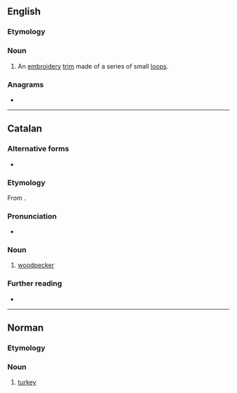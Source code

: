 ==English==

===Etymology===
{{bor|en|fr|}}

===Noun===
{{wikipedia}}
{{en-noun}}

# An [[embroidery]] [[trim]] made of a series of small [[loop]]s.

===Anagrams===
* {{anagrams|en|a=ciopt|-topic|cop it|optic|topic}}

----

==Catalan==

===Alternative forms===
* {{alter|ca|pigot}}

===Etymology===
From {{der|ca|la|picus}}.

===Pronunciation===
* {{ca-IPA|ò}}

===Noun===
{{ca-noun|m}}

# [[woodpecker]]

===Further reading===
* {{R:IEC2}}

{{c|ca|Piciforms}}

----

==Norman==

===Etymology===
{{rfe|nrf}}

===Noun===
{{nrf-noun|m}}

# {{lb|nrf|Jersey}} [[turkey]]

{{topics|nrf|Poultry}}